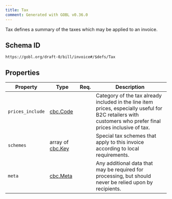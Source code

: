 ```yaml
---
title: Tax
comment: Generated with GOBL v0.36.0
---
```


Tax defines a summary of the taxes which may be applied to an invoice.

## Schema ID

`https://gobl.org/draft-0/bill/invoice#/$defs/Tax`

## Properties

| Property         | Type                                 | Req. | Description                                                                                                                                                |
|------------------|--------------------------------------|------|------------------------------------------------------------------------------------------------------------------------------------------------------------|
| `prices_include` | [cbc.Code](/draft-0/cbc/code)        |      | Category of the tax already included in the line item prices, especially useful for B2C retailers with customers who prefer final prices inclusive of tax. |
| `schemes`        | array of [cbc.Key](/draft-0/cbc/key) |      | Special tax schemes that apply to this invoice according to local requirements.                                                                            |
| `meta`           | [cbc.Meta](/draft-0/cbc/meta)        |      | Any additional data that may be required for processing, but should never be relied upon by recipients.                                                    |

